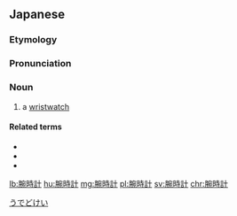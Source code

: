 ==Japanese==
{{wikipedia|lang=ja}}
{{ja-kanjitab|うで|と|k2=ど|けい|r=y}}

===Etymology===
{{compound|lang=ja|腕|tr1=ude|t1=[[arm]]|時計|tr2=tokei|t2=[[timepiece]]|sort=うでどけい}}

===Pronunciation===
{{ja-pron|acc=3|y=y|うでどけい}}

===Noun===
{{ja-noun|うでどけい}}

# a [[wristwatch]]

====Related terms====
* {{ja-r|時計|とけい}}
* {{ja-r|置き時計|おきどけい}}
* {{ja-r|掛け時計|かけどけい}}

[[Category:ja:Clocks|うでどけい]]

[[lb:腕時計]]
[[hu:腕時計]]
[[mg:腕時計]]
[[pl:腕時計]]
[[sv:腕時計]]
[[chr:腕時計]]